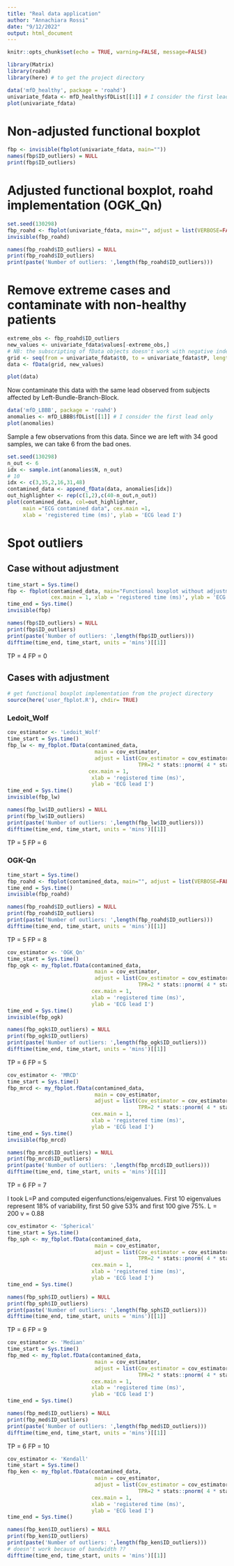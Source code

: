 ```yaml
---
title: "Real data application"
author: "Annachiara Rossi"
date: "9/12/2022"
output: html_document
---
```


```r
knitr::opts_chunk$set(echo = TRUE, warning=FALSE, message=FALSE)
```

```r
library(Matrix)
library(roahd)
library(here) # to get the project directory
```

```r
data('mfD_healthy', package = 'roahd')
univariate_fdata <- mfD_healthy$fDList[[1]] # I consider the first lead only
plot(univariate_fdata)
```

# Non-adjusted functional boxplot

```r
fbp <- invisible(fbplot(univariate_fdata, main=""))
names(fbp$ID_outliers) = NULL
print(fbp$ID_outliers)
```

# Adjusted functional boxplot, roahd implementation (OGK_Qn)

```r
set.seed(130298)
fbp_roahd <- fbplot(univariate_fdata, main="", adjust = list(VERBOSE=FALSE))
invisible(fbp_roahd)

names(fbp_roahd$ID_outliers) = NULL
print(fbp_roahd$ID_outliers)
print(paste('Number of outliers: ',length(fbp_roahd$ID_outliers)))
```


# Remove extreme cases and contaminate with non-healthy patients

```r
extreme_obs <- fbp_roahd$ID_outliers
new_values <- univariate_fdata$values[-extreme_obs,]
# NB: the subscripting of fData objects doesn't work with negative indexes
grid <- seq(from = univariate_fdata$t0, to = univariate_fdata$tP, length.out = univariate_fdata$P)
data <- fData(grid, new_values)

plot(data)
```

Now contaminate this data with the same lead observed from subjects affected by Left-Bundle-Branch-Block.

```r
data('mfD_LBBB', package = 'roahd')
anomalies <- mfD_LBBB$fDList[[1]] # I consider the first lead only
plot(anomalies)
```

Sample a few observations from this data. Since we are left with 34 good samples, we can take 6 from the bad ones.

```r
set.seed(130298)
n_out <- 6
idx <- sample.int(anomalies$N, n_out)
# 10
idx <- c(3,35,2,16,31,48)
contamined_data <- append_fData(data, anomalies[idx])
out_highlighter <- rep(c(1,2),c(40-n_out,n_out)) 
plot(contamined_data, col=out_highlighter, 
     main ="ECG contamined data", cex.main =1,
     xlab = 'registered time (ms)', ylab = 'ECG lead I')
```


# Spot outliers

## Case without adjustment

```r
time_start = Sys.time()
fbp <- fbplot(contamined_data, main="Functional boxplot without adjustment", 
              cex.main = 1, xlab = 'registered time (ms)', ylab = 'ECG lead I')
time_end = Sys.time()
invisible(fbp)

names(fbp$ID_outliers) = NULL
print(fbp$ID_outliers)
print(paste('Number of outliers: ',length(fbp$ID_outliers)))
difftime(time_end, time_start, units = 'mins')[[1]]
``` 

TP = 4
FP = 0

## Cases with adjustment

```r
# get functional boxplot implementation from the project directory
source(here('user_fbplot.R'), chdir= TRUE)
```

### Ledoit_Wolf

```r
cov_estimator <- 'Ledoit_Wolf'
time_start = Sys.time()
fbp_lw <- my_fbplot.fData(contamined_data, 
                            main = cov_estimator, 
                            adjust = list(Cov_estimator = cov_estimator,
                                          TPR=2 * stats::pnorm( 4 * stats::qnorm( 0.15 ) )), 
                          cex.main = 1, 
                           xlab = 'registered time (ms)', 
                           ylab = 'ECG lead I')
time_end = Sys.time()
invisible(fbp_lw)

names(fbp_lw$ID_outliers) = NULL
print(fbp_lw$ID_outliers)
print(paste('Number of outliers: ',length(fbp_lw$ID_outliers)))
difftime(time_end, time_start, units = 'mins')[[1]]
```

TP = 5
FP = 6

### OGK-Qn

```r
time_start = Sys.time()
fbp_roahd <- fbplot(contamined_data, main="", adjust = list(VERBOSE=FALSE))
time_end = Sys.time()
invisible(fbp_roahd)

names(fbp_roahd$ID_outliers) = NULL
print(fbp_roahd$ID_outliers)
print(paste('Number of outliers: ',length(fbp_roahd$ID_outliers)))
difftime(time_end, time_start, units = 'mins')[[1]]
```

TP = 5
FP = 8



```r
cov_estimator <- 'OGK_Qn'
time_start = Sys.time()
fbp_ogk <- my_fbplot.fData(contamined_data, 
                            main = cov_estimator, 
                            adjust = list(Cov_estimator = cov_estimator,
                                          TPR=2 * stats::pnorm( 4 * stats::qnorm( 0.15 ) )), 
                           cex.main = 1, 
                           xlab = 'registered time (ms)', 
                           ylab = 'ECG lead I')
time_end = Sys.time()
invisible(fbp_ogk)

names(fbp_ogk$ID_outliers) = NULL
print(fbp_ogk$ID_outliers)
print(paste('Number of outliers: ',length(fbp_ogk$ID_outliers)))
difftime(time_end, time_start, units = 'mins')[[1]]
```

TP = 6
FP = 5

```r
cov_estimator <- 'MRCD'
time_start = Sys.time()
fbp_mrcd <- my_fbplot.fData(contamined_data, 
                            main = cov_estimator, 
                            adjust = list(Cov_estimator = cov_estimator,
                                          TPR=2 * stats::pnorm( 4 * stats::qnorm( 0.15 ) )),
                           cex.main = 1, 
                           xlab = 'registered time (ms)', 
                           ylab = 'ECG lead I')
time_end = Sys.time()
invisible(fbp_mrcd)

names(fbp_mrcd$ID_outliers) = NULL
print(fbp_mrcd$ID_outliers)
print(paste('Number of outliers: ',length(fbp_mrcd$ID_outliers)))
difftime(time_end, time_start, units = 'mins')[[1]]
```
TP = 6
FP = 7

I took L=P and computed eigenfunctions/eigenvalues. First 10 eigenvalues represent 18\% of variability, first 50 give 53\% and first 100 give 75\%.
L = 200 v = 0.88


```r
cov_estimator <- 'Spherical'
time_start = Sys.time()
fbp_sph <- my_fbplot.fData(contamined_data, 
                            main = cov_estimator, 
                            adjust = list(Cov_estimator = cov_estimator,
                                          TPR=2 * stats::pnorm( 4 * stats::qnorm( 0.15 ) )), L = 100,
                           cex.main = 1, 
                           xlab = 'registered time (ms)', 
                           ylab = 'ECG lead I')
time_end = Sys.time()

names(fbp_sph$ID_outliers) = NULL
print(fbp_sph$ID_outliers)
print(paste('Number of outliers: ',length(fbp_sph$ID_outliers)))
difftime(time_end, time_start, units = 'mins')[[1]]
```

TP = 6
FP = 9

```r
cov_estimator <- 'Median'
time_start = Sys.time()
fbp_med <- my_fbplot.fData(contamined_data, 
                            main = cov_estimator, 
                            adjust = list(Cov_estimator = cov_estimator,
                                          TPR=2 * stats::pnorm( 4 * stats::qnorm( 0.15 ) )), L = 100,
                           cex.main = 1, 
                           xlab = 'registered time (ms)', 
                           ylab = 'ECG lead I')
time_end = Sys.time()

names(fbp_med$ID_outliers) = NULL
print(fbp_med$ID_outliers)
print(paste('Number of outliers: ',length(fbp_med$ID_outliers)))
difftime(time_end, time_start, units = 'mins')[[1]]
```

TP = 6
FP = 10


```r
cov_estimator <- 'Kendall'
time_start = Sys.time()
fbp_ken <- my_fbplot.fData(contamined_data, 
                            main = cov_estimator, 
                            adjust = list(Cov_estimator = cov_estimator,
                                          TPR=2 * stats::pnorm( 4 * stats::qnorm( 0.15 ) )),
                           cex.main = 1, 
                           xlab = 'registered time (ms)', 
                           ylab = 'ECG lead I')
time_end = Sys.time()

names(fbp_ken$ID_outliers) = NULL
print(fbp_ken$ID_outliers)
print(paste('Number of outliers: ',length(fbp_ken$ID_outliers)))
# doesn't work because of bandwidth ??
difftime(time_end, time_start, units = 'mins')[[1]]
```









